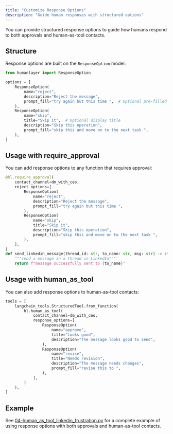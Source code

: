 ```yaml
---
title: "Customize Response Options"
description: "Guide human responses with structured options"
---
```


You can provide structured response options to guide how humans respond to both approvals and human-as-tool contacts.

## Structure

Response options are built on the `ResponseOption` model:

```python
from humanlayer import ResponseOption

options = [
    ResponseOption(
        name="reject",
        description="Reject the message",
        prompt_fill="try again but this time ",  # Optional pre-filled text
    ),
    ResponseOption(
        name="skip",
        title="Skip it",  # Optional display title
        description="Skip this operation",
        prompt_fill="skip this and move on to the next task ",
    ),
]
```

## Usage with require_approval

You can add response options to any function that requires approval:

```python
@hl.require_approval(
    contact_channel=dm_with_ceo,
    reject_options=[
        ResponseOption(
            name="reject",
            description="Reject the message",
            prompt_fill="try again but this time ",
        ),
        ResponseOption(
            name="skip",
            title="Skip it",
            description="Skip this operation",
            prompt_fill="skip this and move on to the next task ",
        ),
    ],
)
def send_linkedin_message(thread_id: str, to_name: str, msg: str) -> str:
    """send a message in a thread in LinkedIn"""
    return f"message successfully sent to {to_name}"
```

## Usage with human_as_tool

You can also add response options to human-as-tool contacts:

```python
tools = [
    langchain_tools.StructuredTool.from_function(
        hl.human_as_tool(
            contact_channel=dm_with_ceo,
            response_options=[
                ResponseOption(
                    name="approve",
                    title="Looks good",
                    description="The message looks good to send",
                ),
                ResponseOption(
                    name="revise",
                    title="Needs revision",
                    description="The message needs changes",
                    prompt_fill="revise this to ",
                ),
            ],
        )
    ),
]
```

## Example

See [04-human_as_tool_linkedin_frustration.py](https://github.com/humanlayer/humanlayer/tree/main/examples/langchain/04-human_as_tool_linkedin_frustration.py) for a complete example of using response options with both approvals and human-as-tool contacts.
